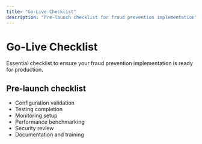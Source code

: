 ```yaml
---
title: "Go-Live Checklist"
description: "Pre-launch checklist for fraud prevention implementation"
---
```


# Go-Live Checklist

Essential checklist to ensure your fraud prevention implementation is ready for production.

## Pre-launch checklist

- Configuration validation
- Testing completion
- Monitoring setup
- Performance benchmarking
- Security review
- Documentation and training
